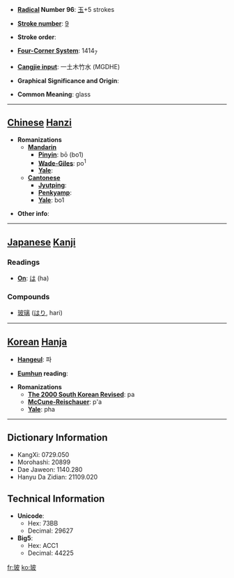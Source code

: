 * '''[[Wiktionary:Chinese radical index| Radical]] Number 96''': [[Wiktionary:Chinese radical index 玉|玉]]+5 strokes

* '''[[Wiktionary:Chinese total strokes index|Stroke number]]''': [[Wiktionary:Chinese total strokes index 9|9]]

* '''Stroke order''': 

* '''[[Wiktionary:Chinese four corner index|Four-Corner System]]''': 1414<sub>7</sub>

* '''[[Wiktionary:Chinese Cangjie index|Cangjie input]]''': 一土木竹水 (MGDHE)

* '''Graphical Significance and Origin''': 

* '''Common Meaning''': glass

----

== [[Chinese]] [[Hanzi]] ==

* '''Romanizations'''
** '''[[Mandarin]]'''
*** '''[[Pinyin]]''': bō (bo1)
*** '''[[Wade-Giles]]''': po<sup>1</sup>
*** '''[[Yale]]''': 
** '''[[Cantonese]]'''
*** '''[[Jyutping]]''':
*** '''[[Penkyamp]]''': 
*** '''[[Yale]]''': bo1

* '''Other info''': 

----

== [[Japanese]] [[Kanji]] ==

===Readings===
* '''[[On]]''': [[は]] (ha)
===Compounds===
*[[玻璃]] ([[はり]], hari)
----

== [[Korean]] [[Hanja]] ==

* '''[[Hangeul]]''': 파

* '''[[Eumhun]] reading''': 

* '''Romanizations'''
** '''[[The 2000 South Korean Revised Romanization|The 2000 South Korean Revised]]''': pa
** '''[[McCune-Reischauer]]''': p'a
** '''[[Yale]]''': pha

----

== Dictionary Information ==

* KangXi: 0729.050
* Morohashi: 20899
* Dae Jaweon: 1140.280
* Hanyu Da Zidian: 21109.020

== Technical Information ==

* '''Unicode''':
** Hex: 73BB
** Decimal: 29627
* '''Big5''':
** Hex: ACC1
** Decimal: 44225

[[fr:玻]]
[[ko:玻]]